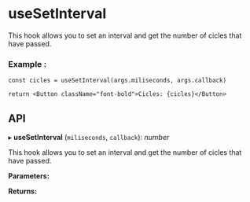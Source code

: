 



<Meta of={useSetInterval} />

# useSetInterval

This hook allows you to set an interval and get the number of cicles that have passed.

### Example :

```tsx
const cicles = useSetInterval(args.miliseconds, args.callback)

return <Button className="font-bold">Cicles: {cicles}</Button>
```

## **API**

▸ **useSetInterval** (`miliseconds`, `callback`): _number_

This hook allows you to set an interval and get the number of cicles that have passed.

**Parameters:**

<Table headers={parameters.headers} data={parameters.data} />

**Returns:**

<Table headers={returns.headers} data={returns.data} />

<Canvas of={useSetInterval.Example} />

<Controls />
